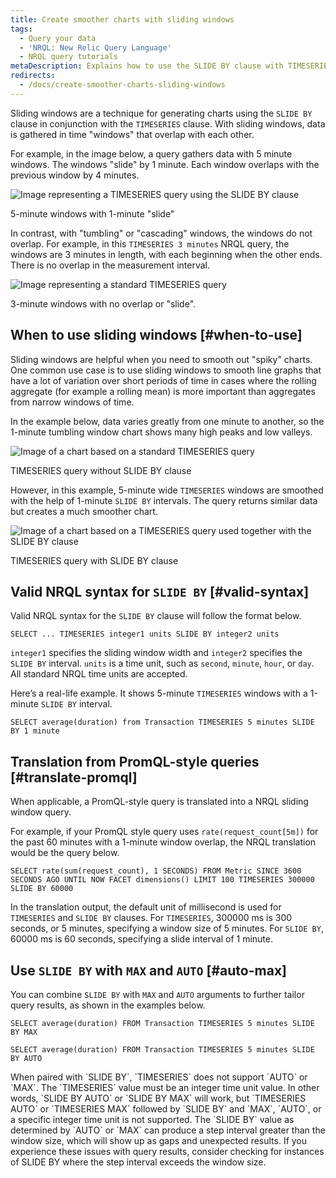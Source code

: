 ```yaml
---
title: Create smoother charts with sliding windows
tags:
  - Query your data
  - 'NRQL: New Relic Query Language'
  - NRQL query tutorials
metaDescription: Explains how to use the SLIDE BY clause with TIMESERIES to smooth out "spiky" charts.
redirects:
  - /docs/create-smoother-charts-sliding-windows
---
```


Sliding windows are a technique for generating charts using the `SLIDE BY` clause in conjunction with the `TIMESERIES` clause. With sliding windows, data is gathered in time "windows" that overlap with each other.

For example, in the image below, a query gathers data with 5 minute windows. The windows "slide" by 1 minute. Each window overlaps with the previous window by 4 minutes.

![Image representing a TIMESERIES query using the SLIDE BY clause](./images/SlidingWindow2.jpg "TIMESERIES query with SLIDE BY clause")

<figcaption>
  5-minute windows with 1-minute "slide"
</figcaption>

In contrast, with "tumbling" or "cascading" windows, the windows do not overlap. For example, in this `TIMESERIES 3 minutes` NRQL query, the windows are 3 minutes in length, with each beginning when the other ends. There is no overlap in the measurement interval.

![Image representing a standard TIMESERIES query](./images/RegWindow2.jpg "TIMESERIES query without SLIDE BY clause")

<figcaption>
  3-minute windows with no overlap or "slide".
</figcaption>

## When to use sliding windows [#when-to-use]

Sliding windows are helpful when you need to smooth out "spiky" charts. One common use case is to use sliding windows to smooth line graphs that have a lot of variation over short periods of time in cases where the rolling aggregate (for example a rolling mean) is more important than aggregates from narrow windows of time.

In the example below, data varies greatly from one minute to another, so the 1-minute tumbling window chart shows many high peaks and low valleys.

![Image of a chart based on a standard TIMESERIES query](./images/TIMESERIESspiky.jpg "TIMESERIES query without SLIDE BY clause")

<figcaption>
  TIMESERIES query without SLIDE BY clause
</figcaption>

However, in this example, 5-minute wide `TIMESERIES` windows are smoothed with the help of 1-minute `SLIDE BY` intervals. The query returns similar data but creates a much smoother chart.

![Image of a chart based on a TIMESERIES query used together with the SLIDE BY clause](./images/SlidingWindowsSmooth.png "SLIDE BY used with TIMESERIES")

<figcaption>
  TIMESERIES query with SLIDE BY clause
</figcaption>

## Valid NRQL syntax for `SLIDE BY` [#valid-syntax]

Valid NRQL syntax for the `SLIDE BY` clause will follow the format below.

```
SELECT ... TIMESERIES integer1 units SLIDE BY integer2 units
```

`integer1` specifies the sliding window width and `integer2` specifies the `SLIDE BY` interval. `units` is a time unit, such as `second`, `minute`, `hour`, or `day`. All standard NRQL time units are accepted.

Here’s a real-life example. It shows 5-minute `TIMESERIES` windows with a 1-minute `SLIDE BY` interval.

```
SELECT average(duration) from Transaction TIMESERIES 5 minutes SLIDE BY 1 minute
```

## Translation from PromQL-style queries [#translate-promql]

When applicable, a PromQL-style query is translated into a NRQL sliding window query.

For example, if your PromQL style query uses `rate(request_count[5m])` for the past 60 minutes with a 1-minute window overlap, the NRQL translation would be the query below.

```
SELECT rate(sum(request_count), 1 SECONDS) FROM Metric SINCE 3600 SECONDS AGO UNTIL NOW FACET dimensions() LIMIT 100 TIMESERIES 300000 SLIDE BY 60000
```

In the translation output, the default unit of millisecond is used for `TIMESERIES` and `SLIDE BY` clauses. For `TIMESERIES`, 300000 ms is 300 seconds, or 5 minutes, specifying a window size of 5 minutes. For `SLIDE BY`, 60000 ms is 60 seconds, specifying a slide interval of 1 minute.

## Use `SLIDE BY` with `MAX` and `AUTO` [#auto-max]

You can combine `SLIDE BY` with `MAX` and `AUTO` arguments to further tailor query results, as shown in the examples below.

```
SELECT average(duration) FROM Transaction TIMESERIES 5 minutes SLIDE BY MAX
```

```
SELECT average(duration) FROM Transaction TIMESERIES 5 minutes SLIDE BY AUTO
```

<Callout variant="tip">
  When paired with `SLIDE BY`, `TIMESERIES` does not support `AUTO` or `MAX`. The `TIMESERIES` value must be an integer time unit value. In other words, `SLIDE BY AUTO` or `SLIDE BY MAX` will work, but `TIMESERIES AUTO` or `TIMESERIES MAX` followed by `SLIDE BY` and `MAX`, `AUTO`, or a specific integer time unit is not supported.
</Callout>

<Callout variant="tip">
  The `SLIDE BY` value as determined by `AUTO` or `MAX` can produce a step interval greater than the window size, which will show up as gaps and unexpected results. If you experience these issues with query results, consider checking for instances of SLIDE BY where the step interval exceeds the window size.
</Callout>
